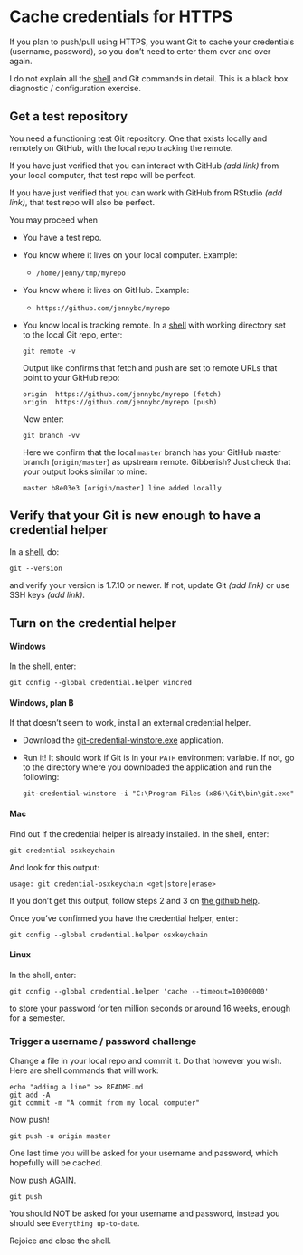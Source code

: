 # Cache credentials for HTTPS

If you plan to push/pull using HTTPS, you want Git to cache your credentials (username, password), so you don't need to enter them over and over again.

I do not explain all the [shell](http://stat545.com/git09_shell.html) and Git commands in detail. This is a black box diagnostic / configuration exercise.

## Get a test repository

You need a functioning test Git repository. One that exists locally and remotely on GitHub, with the local repo tracking the remote.

If you have just verified that you can interact with GitHub *(add link)* from your local computer, that test repo will be perfect.

If you have just verified that you can work with GitHub from RStudio *(add link)*, that test repo will also be perfect.

You may proceed when

  * You have a test repo.
  * You know where it lives on your local computer. Example:
    - `/home/jenny/tmp/myrepo`
  * You know where it lives on GitHub. Example:
    - `https://github.com/jennybc/myrepo`
  * You know local is tracking remote. In a [shell](http://stat545.com/git09_shell.html) with working directory set to the local Git repo, enter:
  
        git remote -v
        
    Output like confirms that fetch and push are set to remote URLs that point to your GitHub repo:
    
        origin	https://github.com/jennybc/myrepo (fetch)
        origin	https://github.com/jennybc/myrepo (push)
        
    Now enter:
    
        git branch -vv
        
    Here we confirm that the local `master` branch has your GitHub master branch (`origin/master`) as upstream remote. Gibberish? Just check that your output looks similar to mine:
    
        master b8e03e3 [origin/master] line added locally

## Verify that your Git is new enough to have a credential helper

In a [shell](http://stat545.com/git09_shell.html), do:

    git --version

and verify your version is 1.7.10 or newer. If not, update Git *(add link)* or use SSH keys *(add link)*.
  
## Turn on the credential helper

#### Windows

In the shell, enter:

    git config --global credential.helper wincred

#### Windows, plan B

If that doesn't seem to work, install an external credential helper.

  * Download the [git-credential-winstore.exe](http://gitcredentialstore.codeplex.com/) application.
  * Run it! It should work if Git is in your `PATH` environment variable. If not, go to the directory where you downloaded the application and run the following:
  
        git-credential-winstore -i "C:\Program Files (x86)\Git\bin\git.exe"

#### Mac

Find out if the credential helper is already installed. In the shell, enter:

    git credential-osxkeychain
    
And look for this output:

    usage: git credential-osxkeychain <get|store|erase>

If you don't get this output, follow steps 2 and 3 on [the github help](https://help.github.com/articles/caching-your-github-password-in-git#platform-mac).

Once you've confirmed you have the credential helper, enter:

    git config --global credential.helper osxkeychain

#### Linux

In the shell, enter:

    git config --global credential.helper 'cache --timeout=10000000'

to store your password for ten million seconds or around 16 weeks, enough for a semester.

### Trigger a username / password challenge

Change a file in your local repo and commit it. Do that however you wish. Here are shell commands that will work:

    echo "adding a line" >> README.md
    git add -A
    git commit -m "A commit from my local computer"

Now push!

    git push -u origin master

One last time you will be asked for your username and password, which hopefully will be cached.

Now push AGAIN.

    git push
  
You should NOT be asked for your username and password, instead you should see `Everything up-to-date`.
  
Rejoice and close the shell.
